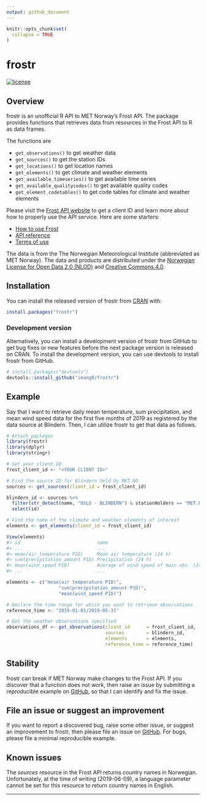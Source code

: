 ```yaml
---
output: github_document
---
```


<!-- README.md is generated from README.Rmd. Please edit that file -->

```r
knitr::opts_chunk$set(
  collapse = TRUE
)
```

# frostr

<!-- badges: start -->
[![license](https://img.shields.io/github/license/mashape/apistatus.svg?maxAge=2592000)](https://github.com/imangR/frostr/blob/master/LICENSE)
<!-- badges: end -->

## Overview

frostr is an unofficial R API to MET Norway's Frost API. The package
provides functions that retrieves data from resources in the Frost 
API to R as data frames. 

The functions are

* `get_observations()` to get weather data
* `get_sources()` to get the station IDs
* `get_locations()` to get location names
* `get_elements()` to get climate and weather elements
* `get_available_timeseries()` to get available time series
* `get_available_qualitycodes()` to get available quality codes
* `get_element_codetables()` to get code tables for climate and weather elements

Please visit the [Frost API website](https://frost.met.no/index.html) to get a
client ID and learn more about how to properly use the API service. Here are some
starters:

* [How to use Frost](https://frost.met.no/howto.html)
* [API reference](https://frost.met.no/api.html)
* [Terms of use](https://frost.met.no/termsofuse2.html)

The data is from the The Norwegian Meteorological Institute (abbreviated as 
MET Norway). The data and products are distributed under the 
[Norwegian License for Open Data 2.0 (NLOD)](https://data.norge.no/nlod/en/2.0)
and [Creative Commons 4.0](https://creativecommons.org/licenses/by/4.0/).

## Installation

You can install the released version of frostr from 
[CRAN](https://CRAN.R-project.org) with:

```r
install.packages("frostr")
```

### Development version

Alternatively, you can install a development version of frostr from GitHub
to get bug fixes or new features before the next package version is released 
on CRAN. To install the development version, you can use devtools to install
frostr from GitHub.

```r
# install.packages("devtools")
devtools::install_github("imangR/frostr")
```

## Example

Say that I want to retrieve daily mean temperature, sum precipitation, and 
mean wind speed data for the first five months of 2019 as registered by the
data source at Blindern. Then, I can utilize frostr to get that 
data as follows.

```r
# Attach packages
library(frostr)
library(dplyr)
library(stringr)

# Set your client ID
frost_client_id <- "<YOUR CLIENT ID>"

# Find the source ID for Blindern held by MET.NO
sources <- get_sources(client_id = frost_client_id)

blindern_id <- sources %>%
  filter(str_detect(name, "OSLO - BLINDERN") & stationHolders == "MET.NO") %>% 
  select(id)

# Find the name of the climate and weather elements of interest
elements <- get_elements(client_id = frost_client_id)

View(elements)
#> id                            name                                      units
#> ...                           ...                                       ...
#> mean(air_temperature P1D)     Mean air temperature (24 h)               degC
#> sum(precipitation_amount P1D) Precipitation (24 h)                      mm
#> mean(wind_speed P1D)          Average of wind speed of main obs. (24 h) m/s
#> ...                           ...                                       ...

elements <- c("mean(air temperature P1D)",
                   "sum(precipitation_amount P1D)",
                   "mean(wind_speed P1D)")

# Declare the time range for which you want to retrieve observations
reference_time <- "2019-01-01/2019-05-31"

# Get the weather observations specified
observations_df <- get_observations(client_id      = frost_client_id,
                                    sources        = blindern_id,
                                    elements       = elements,
                                    reference_time = reference_time)

```

## Stability

frostr can break if MET Norway make changes to the Frost API. If you discover 
that a function does not work, then raise an issue by submitting
a reproducible example on [GitHub](https://github.com/imangR/frostr/issues),
so that I can identify and fix the issue.

## File an issue or suggest an improvement

If you want to report a discovered bug, raise some other issue, or suggest an
improvement to frostr, then please file an issue on [GitHub](https://github.com/imangR/frostr/issues).
For bugs, please file a minimal reproducible example.

## Known issues

The *sources* resource in the Frost API returns country names in Norwegian.
Unfortunately, at the time of writing (2019-06-09), a language parameter 
cannot be set for this resource to return country names in English.

---
